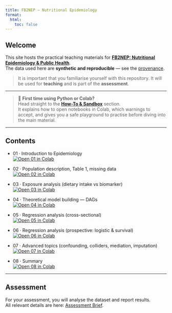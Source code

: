 ```yaml
---
title: FB2NEP — Nutritional Epidemiology
format:
  html:
    toc: false
---
```


## Welcome

This site hosts the practical teaching materials for [**FB2NEP: Nutritional Epidemiology & Public Health**](https://www.reading.ac.uk/modules/documents?acyear=2024%252f5&modcode=FB2NEP&schoolcode=CFP%20CHEM%7CCFP%20FOODBI%7CCFP%20PHARM).  
The data used here are **synthetic and reproducible** — see the [provenance](metadata/provenance.md).  

> It is important that you familiarise yourself with this repository. It will be used for **teaching** and is part of the **assessment**.

---

> 🚀 **First time using Python or Colab?**  
> Head straight to the **[How-To & Sandbox](howto_sandbox/index.qmd)** section.  
> It explains how to open notebooks in Colab, which warnings to accept, and gives you a safe playground to practise before diving into the main material.

---

## Contents

- 01 · Introduction to Epidemiology  
  [![Open 01 in Colab](https://colab.research.google.com/assets/colab-badge.svg)](https://colab.research.google.com/github/ggkuhnle/fb2nep-epi/blob/main/notebooks/01_intro_epidemiology.ipynb)

- 02 · Population description, Table 1, missing data  
  [![Open 02 in Colab](https://colab.research.google.com/assets/colab-badge.svg)](https://colab.research.google.com/github/ggkuhnle/fb2nep-epi/blob/main/notebooks/02_description_table1_missing.ipynb)

- 03 · Exposure analysis (dietary intake vs biomarker)  
  [![Open 03 in Colab](https://colab.research.google.com/assets/colab-badge.svg)](https://colab.research.google.com/github/ggkuhnle/fb2nep-epi/blob/main/notebooks/03_exposure_analysis.ipynb)

- 04 · Theoretical model building — DAGs  
  [![Open 04 in Colab](https://colab.research.google.com/assets/colab-badge.svg)](https://colab.research.google.com/github/ggkuhnle/fb2nep-epi/blob/main/notebooks/04_theoretical_dags.ipynb)

- 05 · Regression analysis (cross-sectional)  
  [![Open 05 in Colab](https://colab.research.google.com/assets/colab-badge.svg)](https://colab.research.google.com/github/ggkuhnle/fb2nep-epi/blob/main/notebooks/05_regression_crosssectional.ipynb)

- 06 · Regression analysis (prospective: logistic & survival)  
  [![Open 06 in Colab](https://colab.research.google.com/assets/colab-badge.svg)](https://colab.research.google.com/github/ggkuhnle/fb2nep-epi/blob/main/notebooks/06_regression_prospective.ipynb)

- 07 · Advanced topics (confounding, colliders, mediation, imputation)  
  [![Open 07 in Colab](https://colab.research.google.com/assets/colab-badge.svg)](https://colab.research.google.com/github/ggkuhnle/fb2nep-epi/blob/main/notebooks/07_advanced_missing_confounds.ipynb)

- 08 · Summary  
  [![Open 08 in Colab](https://colab.research.google.com/assets/colab-badge.svg)](https://colab.research.google.com/github/ggkuhnle/fb2nep-epi/blob/main/notebooks/08_summary.ipynb)

---

## Assessment

For your assessment, you will analyse the dataset and report results.  
All relevant details are here: [Assessment Brief](assessment/A1_brief.md).

